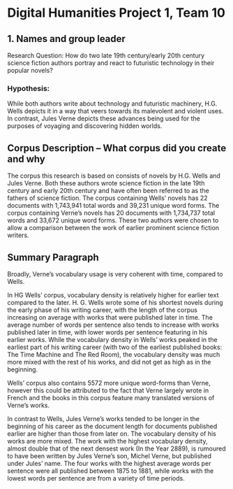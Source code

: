 
# Digital Humanities Project 1, Team 10

## 1. Names and group leader

Research Question: How do two late 19th century/early 20th century science fiction authors portray and react to futuristic technology in their popular novels?

### Hypothesis:

While both authors write about technology and futuristic machinery, H.G. Wells depicts it in a way that veers towards its malevolent and violent uses. In contrast, Jules Verne depicts these advances being used for the purposes of voyaging and discovering hidden worlds. 

## Corpus Description – What corpus did you create and why  

The corpus this research is based on consists of novels by H.G. Wells and Jules Verne. Both these authors wrote science fiction in the late 19th century and early 20th century and have often been referred to as the fathers of science fiction. The corpus containing Wells’ novels has 22 documents with 1,743,941 total words and 39,231 unique word forms. The corpus containing Verne’s novels has 20 documents with 1,734,737 total words and 33,672 unique word forms. These two authors were chosen to allow a comparison between the work of earlier prominent science fiction writers.

## Summary Paragraph 

Broadly, Verne’s vocabulary usage is very coherent with time, compared to Wells. 

In HG Wells’ corpus, vocabulary density is relatively higher for earlier text compared to the later.
H. G. Wells wrote some of his shortest novels during the early phase of his writing career, with the length of the corpus increasing on average with works that were published later in time. 
The average number of words per sentence also tends to increase with works published later in time, with lower words per sentence featuring in his earlier works. While the vocabulary density in Wells’ works peaked in the earliest part of his writing career (with two of the earliest published books: The Time Machine and The Red Room), the vocabulary density was much more mixed with the rest of his works, and did not get as high as in the beginning. 

Wells’ corpus also contains 5572 more unique word-forms than Verne, however this could be attributed to the fact that Verne largely wrote in French and the books in this corpus feature many translated versions of Verne’s works. 

In contrast to Wells, Jules Verne’s works tended to be longer in the beginning of his career as the document length for documents published earlier are higher than those from later on. The vocabulary density of his works are more mixed. The work with the highest vocabulary density, almost double that of the next densest work (In the Year 2889), is rumoured to have been written by Jules Verne’s son, Michel Verne, but published under Jules’ name. The four works with the highest average words per sentence were all published between 1875 to 1881, while works with the lowest words per sentence are from a variety of time periods.



